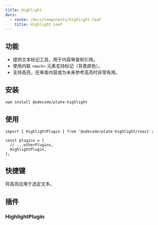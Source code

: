 ```yaml
---
title: Highlight
docs:
  - route: /docs/components/highlight-leaf
    title: Highlight Leaf
---
```


<ComponentPreview name="highlight-demo" />

<PackageInfo>

## 功能

- 提供文本标记工具，用于内容审查和引用。
- 使用内联 `<mark>` 元素支持标记（背景颜色）。
- 支持高亮，在审查内容或为未来参考高亮时非常有用。

</PackageInfo>

## 安装

```bash
npm install @udecode/plate-highlight
```

## 使用

```tsx
import { HighlightPlugin } from '@udecode/plate-highlight/react';

const plugins = [
  // ...otherPlugins,
  HighlightPlugin,
];
```

## 快捷键

<KeyTable>
  <KeyTableItem hotkey="Cmd + Shift + H">
    将高亮应用于选定文本。
  </KeyTableItem>
</KeyTable>

## 插件

### HighlightPlugin